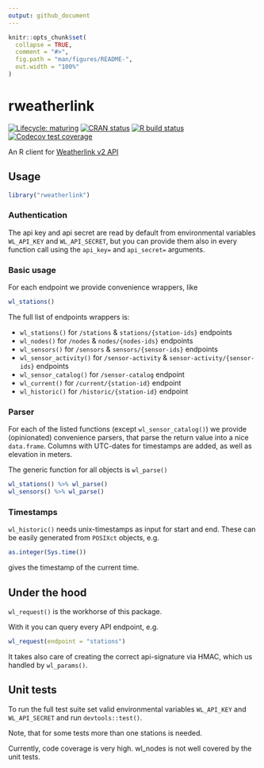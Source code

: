 ```yaml
---
output: github_document
---
```


<!-- README.md is generated from README.Rmd. Please edit that file -->

```r
knitr::opts_chunk$set(
  collapse = TRUE,
  comment = "#>",
  fig.path = "man/figures/README-",
  out.width = "100%"
)
```

# rweatherlink

<!-- badges: start -->
[![Lifecycle: maturing](https://img.shields.io/badge/lifecycle-maturing-blue.svg)](https://www.tidyverse.org/lifecycle/#maturing)
[![CRAN status](https://www.r-pkg.org/badges/version/rweatherlink)](https://CRAN.R-project.org/package=rweatherlink)
[![R build status](https://github.com/basf/rweatherlink/workflows/R-CMD-check/badge.svg)](https://github.com/basf/rweatherlink/actions)
[![Codecov test coverage](https://codecov.io/gh/basf/rweatherlink/branch/master/graph/badge.svg?token=3OZ8Y9VVWN)](https://codecov.io/gh/basf/rweatherlink?branch=master)
<!-- badges: end -->

An R client for [Weatherlink v2 API](https://weatherlink.github.io/v2-api/)

## Usage

```r
library("rweatherlink")
```


### Authentication

The api key and api secret are read by default from environmental variables
`WL_API_KEY` and `WL_API_SECRET`, but you can provide them also in every function call
using the `api_key=` and `api_secret=` arguments.


### Basic usage

For each endpoint we provide convenience wrappers, like

```r
wl_stations()
```


The full list of endpoints wrappers is: 

* `wl_stations()` for `/stations` & `stations/{station-ids}` endpoints
* `wl_nodes()` for `/nodes` & `nodes/{nodes-ids}` endpoints
* `wl_sensors()` for `/sensors` & `sensors/{sensor-ids}` endpoints
* `wl_sensor_activity()` for `/sensor-activity` & `sensor-activity/{sensor-ids}` endpoints
* `wl_sensor_catalog()` for  `/sensor-catalog` endpoint
* `wl_current()` for  `/current/{station-id}` endpoint
* `wl_historic()` for `/historic/{station-id}` endpoint

### Parser

For each of the listed functions (except `wl_sensor_catalog()`) we provide 
(opinionated) convenience parsers, that parse the return value into a nice `data.frame`.
Columns with UTC-dates for timestamps are added, as well as elevation in meters.

The generic function for all objects is `wl_parse()`

```r
wl_stations() %>% wl_parse()
wl_sensors() %>% wl_parse()
```


### Timestamps

`wl_historic()` needs unix-timestamps as input for start and end. 
These can be easily generated from `POSIXct` objects, e.g.

```r
as.integer(Sys.time())
```
gives the timestamp of the current time.




## Under the hood

`wl_request()` is the workhorse of this package. 

With it you can query every API endpoint, e.g.

```r
wl_request(endpoint = "stations")
```

It takes also care of creating the correct api-signature via HMAC, which us handled by `wl_params()`.


## Unit tests

To run the full test suite set valid environmental variables
`WL_API_KEY` and `WL_API_SECRET` and run `devtools::test()`.

Note, that for some tests more than one stations is needed.

Currently, code coverage is very high. wl_nodes is not well covered by the unit tests.
